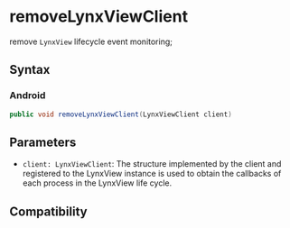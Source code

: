 # removeLynxViewClient

remove `LynxView` lifecycle event monitoring;

## Syntax

### Android

```java
public void removeLynxViewClient(LynxViewClient client)
```

## Parameters

- `client: LynxViewClient`: The structure implemented by the client and registered to the LynxView instance is used to obtain the callbacks of each process in the LynxView life cycle.

## Compatibility


<LegacyCompatTable metadata="lynx-native-api/lynx-view/remove-lynx-view-client" />
